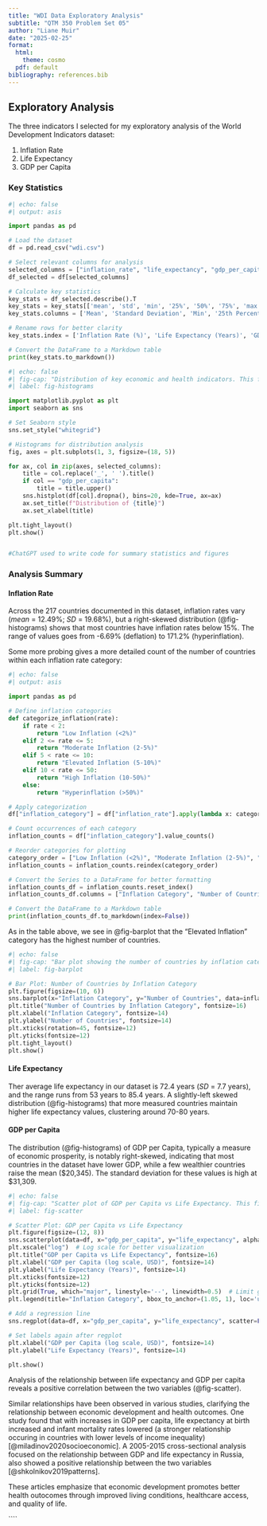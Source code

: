 ```yaml
---
title: "WDI Data Exploratory Analysis"
subtitle: "QTM 350 Problem Set 05"
author: "Liane Muir"
date: "2025-02-25"
format:
  html:
    theme: cosmo
  pdf: default
bibliography: references.bib
---
```


## Exploratory Analysis

The three indicators I selected for my exploratory analysis of the World Development Indicators dataset:

1.  Inflation Rate
2.  Life Expectancy
3.  GDP per Capita

### Key Statistics

```python
#| echo: false
#| output: asis

import pandas as pd

# Load the dataset
df = pd.read_csv("wdi.csv")

# Select relevant columns for analysis
selected_columns = ["inflation_rate", "life_expectancy", "gdp_per_capita"]
df_selected = df[selected_columns]

# Calculate key statistics
key_stats = df_selected.describe().T
key_stats = key_stats[['mean', 'std', 'min', '25%', '50%', '75%', 'max']]
key_stats.columns = ['Mean', 'Standard Deviation', 'Min', '25th Percentile', 'Median', '75th Percentile', 'Max']

# Rename rows for better clarity
key_stats.index = ['Inflation Rate (%)', 'Life Expectancy (Years)', 'GDP per Capita (USD)']

# Convert the DataFrame to a Markdown table
print(key_stats.to_markdown())
```

```python
#| echo: false
#| fig-cap: "Distribution of key economic and health indicators. This figure shows the distribution of three indicators across countries in 2022.The density curves help elucidate overall trends. "
#| label: fig-histograms 

import matplotlib.pyplot as plt
import seaborn as sns

# Set Seaborn style
sns.set_style("whitegrid")

# Histograms for distribution analysis
fig, axes = plt.subplots(1, 3, figsize=(18, 5))

for ax, col in zip(axes, selected_columns):
    title = col.replace('_', ' ').title()
    if col == "gdp_per_capita":
        title = title.upper()
    sns.histplot(df[col].dropna(), bins=20, kde=True, ax=ax)
    ax.set_title(f"Distribution of {title}")
    ax.set_xlabel(title)

plt.tight_layout()
plt.show()


#ChatGPT used to write code for summary statistics and figures
```

### Analysis Summary

#### Inflation Rate

Across the 217 countries documented in this dataset, inflation rates vary (*mean* = 12.49%; *SD* = 19.68%), but a right-skewed distribution (@fig-histograms) shows that most countries have inflation rates below 15%. The range of values goes from -6.69% (deflation) to 171.2% (hyperinflation).

Some more probing gives a more detailed count of the number of countries within each inflation rate category:

```python
#| echo: false
#| output: asis

import pandas as pd

# Define inflation categories
def categorize_inflation(rate):
    if rate < 2:
        return "Low Inflation (<2%)"
    elif 2 <= rate <= 5:
        return "Moderate Inflation (2-5%)"
    elif 5 < rate <= 10:
        return "Elevated Inflation (5-10%)"
    elif 10 < rate <= 50:
        return "High Inflation (10-50%)"
    else:
        return "Hyperinflation (>50%)"

# Apply categorization
df["inflation_category"] = df["inflation_rate"].apply(lambda x: categorize_inflation(x) if pd.notnull(x) else "Missing Data")

# Count occurrences of each category
inflation_counts = df["inflation_category"].value_counts()

# Reorder categories for plotting
category_order = ["Low Inflation (<2%)", "Moderate Inflation (2-5%)", "Elevated Inflation (5-10%)", "High Inflation (10-50%)", "Hyperinflation (>50%)", "Missing Data"]
inflation_counts = inflation_counts.reindex(category_order)

# Convert the Series to a DataFrame for better formatting
inflation_counts_df = inflation_counts.reset_index()
inflation_counts_df.columns = ["Inflation Category", "Number of Countries"]

# Convert the DataFrame to a Markdown table
print(inflation_counts_df.to_markdown(index=False))
```

As in the table above, we see in @fig-barplot that the "Elevated Inflation" category has the highest number of countries.

```python
#| echo: false
#| fig-cap: "Bar plot showing the number of countries by inflation category. This figure provides a detailed count of the number of countries within each inflation rate category."
#| label: fig-barplot

# Bar Plot: Number of Countries by Inflation Category
plt.figure(figsize=(10, 6))
sns.barplot(x="Inflation Category", y="Number of Countries", data=inflation_counts_df, palette="viridis", hue="Inflation Category", dodge=False, legend=False)
plt.title("Number of Countries by Inflation Category", fontsize=16)
plt.xlabel("Inflation Category", fontsize=14)
plt.ylabel("Number of Countries", fontsize=14)
plt.xticks(rotation=45, fontsize=12)
plt.yticks(fontsize=12)
plt.tight_layout()
plt.show()
```

#### Life Expectancy

Ther average life expectancy in our dataset is 72.4 years (*SD* = 7.7 years), and the range runs from 53 years to 85.4 years. A slightly-left skewed distribution (@fig-histograms) that more measured countries maintain higher life expectancy values, clustering around 70-80 years.

#### GDP per Capita

The distribution (@fig-histograms) of GDP per Capita, typically a measure of economic prosperity, is notably right-skewed, indicating that most countries in the dataset have lower GDP, while a few wealthier countries raise the mean (\$20,345). The standard deviation for these values is high at \$31,309.

```python
#| echo: false
#| fig-cap: "Scatter plot of GDP per Capita vs Life Expectancy. This figure shows the relationship between GDP per Capita and Life Expectancy across countries, categorized by inflation rates. A log scale is used for GDP per Capita to better visualize the wide range of values. The regression line illustrates the overall trend and relationship between GDP and life expectancy. Data source: [World Development Indicators](https://databank.worldbank.org/source/world-development-indicators)."
#| label: fig-scatter

# Scatter Plot: GDP per Capita vs Life Expectancy
plt.figure(figsize=(12, 8))
sns.scatterplot(data=df, x="gdp_per_capita", y="life_expectancy", alpha=0.7, hue="inflation_category", palette="viridis", hue_order=category_order)
plt.xscale("log")  # Log scale for better visualization
plt.title("GDP per Capita vs Life Expectancy", fontsize=16)
plt.xlabel("GDP per Capita (log scale, USD)", fontsize=14)
plt.ylabel("Life Expectancy (Years)", fontsize=14)
plt.xticks(fontsize=12)
plt.yticks(fontsize=12)
plt.grid(True, which="major", linestyle='--', linewidth=0.5)  # Limit grid lines to major ticks
plt.legend(title="Inflation Category", bbox_to_anchor=(1.05, 1), loc='upper left', fontsize=12, title_fontsize=14)

# Add a regression line
sns.regplot(data=df, x="gdp_per_capita", y="life_expectancy", scatter=False, color="blue", logx=True)

# Set labels again after regplot
plt.xlabel("GDP per Capita (log scale, USD)", fontsize=14)
plt.ylabel("Life Expectancy (Years)", fontsize=14)

plt.show()
```

Analysis of the relationship between life expectancy and GDP per capita reveals a positive correlation between the two variables (@fig-scatter).

Similar relationships have been observed in various studies, clarifying the relationship between economic development and health outcomes. One study found that with increases in GDP per capita, life expectancy at birth increased and infant mortality rates lowered (a stronger relationship occuring in countries with lower levels of income inequality) [@miladinov2020socioeconomic]. A 2005-2015 cross-sectional analysis focused on the relationship between GDP and life expectancy in Russia, also showed a positive relationship between the two variables [@shkolnikov2019patterns].

These articles emphasize that economic development promotes better health outocomes through improved living conditions, healthcare access, and quality of life.

````
